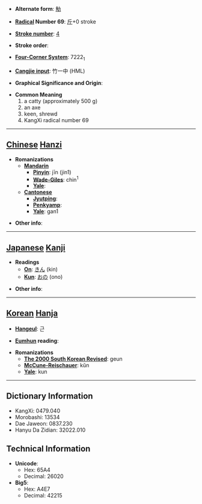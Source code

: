 * '''Alternate form''': [[觔]]

* '''[[Wiktionary:Chinese radical index| Radical]] Number 69''': [[Wiktionary:Chinese radical index 斤|斤]]+0 stroke

* '''[[Wiktionary:Chinese total strokes index|Stroke number]]''': [[Wiktionary:Chinese total strokes index 4|4]]

* '''Stroke order''': 

* '''[[Wiktionary:Chinese four corner index|Four-Corner System]]''': 7222<sub>1</sub>

* '''[[Wiktionary:Chinese Cangjie index|Cangjie input]]''': 竹一中 (HML)

* '''Graphical Significance and Origin''': 

* '''Common Meaning'''
*#a catty (approximately 500 g)
*# an axe
*# keen, shrewd
*# KangXi radical number 69


----

== [[Chinese]] [[Hanzi]] ==

* '''Romanizations'''
** '''[[Mandarin]]'''
*** '''[[Pinyin]]''': jīn (jin1)
*** '''[[Wade-Giles]]''': chin<sup>1</sup>
*** '''[[Yale]]''': 
** '''[[Cantonese]]'''
*** '''[[Jyutping]]''':
*** '''[[Penkyamp]]''': 
*** '''[[Yale]]''': gan1

* '''Other info''': 

----

== [[Japanese]] [[Kanji]] ==

* '''Readings'''
** '''[[On]]''': [[きん]] (kin)
** '''[[Kun]]''': [[おの]] (ono)

* '''Other info''':  

----

== [[Korean]] [[Hanja]] ==

* '''[[Hangeul]]''': 근

* '''[[Eumhun]] reading''': 

* '''Romanizations'''
** '''[[The 2000 South Korean Revised Romanization|The 2000 South Korean Revised]]''': geun
** '''[[McCune-Reischauer]]''': kŭn
** '''[[Yale]]''': kun

----

== Dictionary Information ==

* KangXi: 0479.040
* Morobashi: 13534
* Dae Jaweon: 0837.230
* Hanyu Da Zidian: 32022.010

== Technical Information ==

* '''Unicode''':
** Hex: 65A4
** Decimal: 26020
* '''Big5''':
** Hex: A4E7
** Decimal: 42215